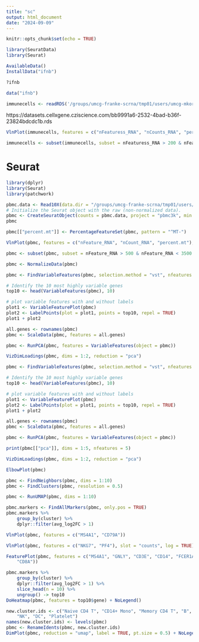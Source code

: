 ```yaml
---
title: "sc"
output: html_document
date: "2024-09-09"
---
```


```r
knitr::opts_chunk$set(echo = TRUE)
```


```r
library(SeuratData)
library(Seurat)

```


```r
AvailableData()
InstallData("ifnb")
```
```r
?ifnb
```

```r
data("ifnb")
```


```r
immunecells <- readRDS('/groups/umcg-franke-scrna/tmp01/users/umcg-mkorshevniuk/sca/bb9991a6-2532-4bad-b36f-23824bdcdc1b.rds')
```

 https://datasets.cellxgene.cziscience.com/bb9991a6-2532-4bad-b36f-23824bdcdc1b.rds

 

```r
VlnPlot(immunecells, features = c("nFeaturess_RNA", "nCounts_RNA", "percent_mito"), ncol = 3)

```

```r
immunecells <- subset(immunecells, subset = nFeaturess_RNA > 200 & nFeaturess_RNA < 5000 & percent_mito < 5)

```
# Seurat 


```r
library(dplyr)
library(Seurat)
library(patchwork)
```


```r
pbmc.data <- Read10X(data.dir = "/groups/umcg-franke-scrna/tmp01/users/umcg-mkorshevniuk/sca/filtered_gene_bc_matrices/hg19/")
# Initialize the Seurat object with the raw (non-normalized data).
pbmc <- CreateSeuratObject(counts = pbmc.data, project = "pbmc3k", min.cells = 3, min.features = 200)
pbmc
```
```r
pbmc[["percent.mt"]] <- PercentageFeatureSet(pbmc, pattern = "^MT-")

VlnPlot(pbmc, features = c("nFeature_RNA", "nCount_RNA", "percent.mt"), ncol = 3)

```

```r
pbmc <- subset(pbmc, subset = nFeature_RNA > 500 & nFeature_RNA < 3500 & percent.mt < 5)

```

```r
pbmc <- NormalizeData(pbmc)

```

```r
pbmc <- FindVariableFeatures(pbmc, selection.method = "vst", nfeatures = 2000)

# Identify the 10 most highly variable genes
top10 <- head(VariableFeatures(pbmc), 10)

# plot variable features with and without labels
plot1 <- VariableFeaturePlot(pbmc)
plot2 <- LabelPoints(plot = plot1, points = top10, repel = TRUE)
plot1 + plot2
```

```r
all.genes <- rownames(pbmc)
pbmc <- ScaleData(pbmc, features = all.genes)
```


```r
pbmc <- RunPCA(pbmc, features = VariableFeatures(object = pbmc))

```

```r
VizDimLoadings(pbmc, dims = 1:2, reduction = "pca")

```

```r
pbmc <- FindVariableFeatures(pbmc, selection.method = "vst", nfeatures = 2000)

# Identify the 10 most highly variable genes
top10 <- head(VariableFeatures(pbmc), 10)

# plot variable features with and without labels
plot1 <- VariableFeaturePlot(pbmc)
plot2 <- LabelPoints(plot = plot1, points = top10, repel = TRUE)
plot1 + plot2
```


```r
all.genes <- rownames(pbmc)
pbmc <- ScaleData(pbmc, features = all.genes)
```


```r
pbmc <- RunPCA(pbmc, features = VariableFeatures(object = pbmc))

```

```r
print(pbmc[["pca"]], dims = 1:5, nfeatures = 5)

```


```r
VizDimLoadings(pbmc, dims = 1:2, reduction = "pca")

```


```r
ElbowPlot(pbmc)

```

```r
pbmc <- FindNeighbors(pbmc, dims = 1:10)
pbmc <- FindClusters(pbmc, resolution = 0.5)
```


```r
pbmc <- RunUMAP(pbmc, dims = 1:10)

```


```r
pbmc.markers <- FindAllMarkers(pbmc, only.pos = TRUE)
pbmc.markers %>%
    group_by(cluster) %>%
    dplyr::filter(avg_log2FC > 1)
```


```r
VlnPlot(pbmc, features = c("MS4A1", "CD79A"))

```

```r
VlnPlot(pbmc, features = c("NKG7", "PF4"), slot = "counts", log = TRUE)

```

```r
FeaturePlot(pbmc, features = c("MS4A1", "GNLY", "CD3E", "CD14", "FCER1A", "FCGR3A", "LYZ", "PPBP",
    "CD8A"))
```

```r
pbmc.markers %>%
    group_by(cluster) %>%
    dplyr::filter(avg_log2FC > 1) %>%
    slice_head(n = 10) %>%
    ungroup() -> top10
DoHeatmap(pbmc, features = top10$gene) + NoLegend()
```


```r
new.cluster.ids <- c("Naive CD4 T", "CD14+ Mono", "Memory CD4 T", "B", "CD8 T", "FCGR3A+ Mono",
    "NK", "DC", "Platelet")
names(new.cluster.ids) <- levels(pbmc)
pbmc <- RenameIdents(pbmc, new.cluster.ids)
DimPlot(pbmc, reduction = "umap", label = TRUE, pt.size = 0.5) + NoLegend()
```

